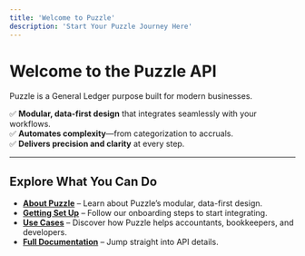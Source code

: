 ```yaml
---
title: 'Welcome to Puzzle'
description: 'Start Your Puzzle Journey Here'
---
```


# Welcome to the Puzzle API

Puzzle is a General Ledger purpose built for modern businesses.

✅ **Modular, data-first design** that integrates seamlessly with your workflows.  
✅ **Automates complexity**—from categorization to accruals.  
✅ **Delivers precision and clarity** at every step.  

---

## Explore What You Can Do

- **[About Puzzle](/about-puzzle)** – Learn about Puzzle’s modular, data-first design.
- **[Getting Set Up](/getting-started)** – Follow our onboarding steps to start integrating.
- **[Use Cases](/use-cases)** – Discover how Puzzle helps accountants, bookkeepers, and developers.
- **[Full Documentation](/api-reference/introduction)** – Jump straight into API details.
